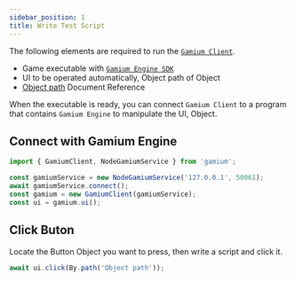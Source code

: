 ```yaml
---
sidebar_position: 1
title: Write Test Script
---
```



The following elements are required to run the [`Gamium Client`](../get-started/introduction/#gamium-client).

- Game executable with [`Gamium Engine SDK`](../get-started/introduction/#gamium-engine)
- UI to be operated automatically, Object path of Object
- [Object path](object-path) Document Reference

When the executable is ready, you can connect `Gamium Client` to a program that contains `Gamium Engine` to manipulate the UI, Object.

## Connect with Gamium Engine

<Tabs groupId="language" defaultValue="ts">
<TabItem value="ts" label="TypeScript" default>

```ts
import { GamiumClient, NodeGamiumService } from 'gamium';

const gamiumService = new NodeGamiumService('127.0.0.1', 50061);
await gamiumService.connect();
const gamium = new GamiumClient(gamiumService);
const ui = gamium.ui();
```

</TabItem>
</Tabs>

## Click Buton

Locate the Button Object you want to press, then write a script and click it.

<Tabs groupId="language" defaultValue="ts">
<TabItem value="ts" label="TypeScript" default>

```ts
await ui.click(By.path('Object path'));
```

</TabItem>
</Tabs>
